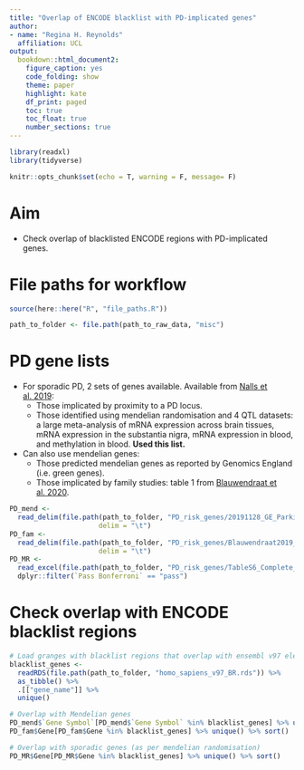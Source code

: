 ```yaml
---
title: "Overlap of ENCODE blacklist with PD-implicated genes"
author: 
- name: "Regina H. Reynolds"
  affiliation: UCL
output: 
  bookdown::html_document2:
    figure_caption: yes
    code_folding: show
    theme: paper
    highlight: kate
    df_print: paged
    toc: true
    toc_float: true
    number_sections: true
---
```


```r

library(readxl)
library(tidyverse)

knitr::opts_chunk$set(echo = T, warning = F, message= F)
```

# Aim

- Check overlap of blacklisted ENCODE regions with PD-implicated genes.

# File paths for workflow

```r

source(here::here("R", "file_paths.R"))

path_to_folder <- file.path(path_to_raw_data, "misc")

```


# PD gene lists
- For sporadic PD, 2 sets of genes available. Available from [Nalls et al. 2019](https://www.biorxiv.org/content/10.1101/388165v3):
    - Those implicated by proximity to a PD locus.
    - Those identified using mendelian randomisation and 4 QTL datasets:  a large meta-analysis of mRNA expression across brain tissues, mRNA expression in the substantia nigra, mRNA expression in blood, and methylation in blood. **Used this list.**
- Can also use mendelian genes:
    - Those predicted mendelian genes as reported by Genomics England (i.e. green genes).
    - Those implicated by family studies: table 1 from [Blauwendraat et al. 2020](https://pubmed.ncbi.nlm.nih.gov/31521533/).

```r

PD_mend <- 
  read_delim(file.path(path_to_folder, "PD_risk_genes/20191128_GE_ParkinsonDiseaseComplexParkinsonism_greengenes.tsv"),
                      delim = "\t")
PD_fam <- 
  read_delim(file.path(path_to_folder, "PD_risk_genes/Blauwendraat2019_PDgenes.txt"),
                      delim = "\t")
PD_MR <- 
  read_excel(file.path(path_to_folder, "PD_risk_genes/TableS6_Complete_summary_statistics_for_QTL_Mendelian_randomization.xlsx")) %>% 
  dplyr::filter(`Pass Bonferroni` == "pass")

```

# Check overlap with ENCODE blacklist regions

```r

# Load granges with blacklist regions that overlap with ensembl v97 elements and extract gene IDs
blacklist_genes <- 
  readRDS(file.path(path_to_folder, "homo_sapiens_v97_BR.rds")) %>% 
  as_tibble() %>% 
  .[["gene_name"]] %>% 
  unique()

# Overlap with Mendelian genes
PD_mend$`Gene Symbol`[PD_mend$`Gene Symbol` %in% blacklist_genes] %>% unique() %>% sort()
PD_fam$Gene[PD_fam$Gene %in% blacklist_genes] %>% unique() %>% sort()

# Overlap with sporadic genes (as per mendelian randomisation)
PD_MR$Gene[PD_MR$Gene %in% blacklist_genes] %>% unique() %>% sort()

```


